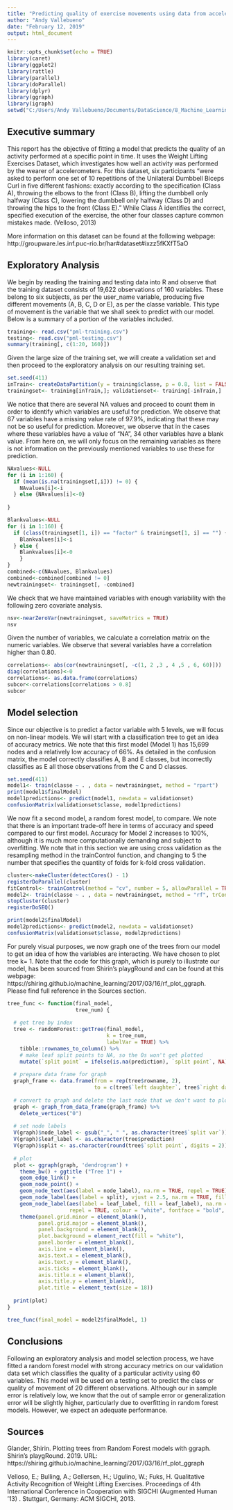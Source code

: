 ```yaml
---
title: "Predicting quality of exercise movements using data from accelerometers"
author: "Andy Vallebueno"
date: "February 12, 2019"
output: html_document
---
```


```r
knitr::opts_chunk$set(echo = TRUE)
library(caret)
library(ggplot2)
library(rattle)
library(parallel)
library(doParallel)
library(dplyr)
library(ggraph)
library(igraph)
setwd("C:/Users/Andy Vallebueno/Documents/DataScience/8_Machine_Learning/Assignment")
```

## Executive summary
This report has the objective of fitting a model that predicts the quality of an activity performed at a specific point in time. It uses the Weight Lifting Exercises Dataset, which investigates how well an activity was performed by the wearer of accelerometers. For this dataset, six participants "were asked to perform one set of 10 repetitions of the Unilateral Dumbbell Biceps Curl in five different fashions: exactly according to the specification (Class A), throwing the elbows to the front (Class B), lifting the dumbbell only halfway (Class C), lowering the dumbbell only halfway (Class D) and throwing the hips to the front (Class E)." While Class A identifies the correct, specified execution of the exercise, the other four classes capture common mistakes made. (Velloso, 2013)

More information on this dataset can be found at the following webpage: http://groupware.les.inf.puc-rio.br/har#dataset#ixzz5fKXfT5aO

## Exploratory Analysis
We begin by reading the training and testing data into R and observe that the training dataset consists of 19,622 observations of 160 variables. These belong to six subjects, as per the user_name variable, producing five different movements (A, B, C, D or E), as per the classe variable. This type of movement is the variable that we shall seek to predict with our model. Below is a summary of a portion of the variables included.    

```r
training<- read.csv("pml-training.csv")
testing<- read.csv("pml-testing.csv")
summary(training[, c(1:20, 160)])
```

Given the large size of the training set, we will create a validation set and then proceed to the exploratory analysis on our resulting training set. 

```r
set.seed(411)
inTrain<- createDataPartition(y = training$classe, p = 0.8, list = FALSE)
trainingset<- training[inTrain,]; validationset<- training[-inTrain,]
```

We notice that there are several NA values and proceed to count them in order to identify which variables are useful for prediction. We observe that 67 variables have a missing value rate of 97.9%, indicating that these may not be so useful for prediction. Moreover, we observe that in the cases where these variables have a value of "NA", 34 other variables have a blank value. From here on, we will only focus on the remaining variables as there is not information on the previously mentioned variables to use these for prediction. 

```r
NAvalues<-NULL
for (i in 1:160) {
  if (mean(is.na(trainingset[,i])) != 0) {
    NAvalues[i]<-i
  } else {NAvalues[i]<-0}
  
}

Blankvalues<-NULL
for (i in 1:160) {
  if (class(trainingset[1, i]) == "factor" & trainingset[1, i] == "") {
    Blankvalues[i]<-i
  } else {
    Blankvalues[i]<-0
    }
}
combined<-c(NAvalues, Blankvalues)
combined<-combined[combined != 0]
newtrainingset<- trainingset[, -combined]
```

We check that we have maintained variables with enough variability with the following zero covariate analysis.  

```r
nsv<-nearZeroVar(newtrainingset, saveMetrics = TRUE)
nsv
```

Given the number of variables, we calculate a correlation matrix on the numeric variables. We observe that several variables have a correlation higher than 0.80. 

```r
correlations<- abs(cor(newtrainingset[, -c(1, 2 ,3 , 4 ,5 , 6, 60)]))
diag(correlations)<-0
correlations<- as.data.frame(correlations)
subcor<-correlations[correlations > 0.8]
subcor
```

## Model selection 
Since our objective is to predict a factor variable with 5 levels, we will focus on non-linear models. We will start with a classification tree to get an idea of accuracy metrics. We note that this first model (Model 1) has 15,699 nodes and a relatively low accuracy of 66%. As detailed in the confusion matrix, the model correctly classifies A, B and E classes, but incorrectly classifies as E all those observations from the C and D classes. 

```r
set.seed(411)
model1<- train(classe ~ . , data = newtrainingset, method = "rpart")
print(model1$finalModel)
model1predictions<- predict(model1, newdata = validationset)
confusionMatrix(validationset$classe, model1predictions)
```

We now fit a second model, a random forest model, to compare. We note that there is an important trade-off here in terms of accuracy and speed compared to our first model. Accuracy for Model 2 increases to 100%, although it is much more computationally demanding and subject to overfitting. We note that in this section we are using cross validation as the resampling method in the trainControl function, and changing to 5 the number that specifies the quantity of folds for k-fold cross validation. 

```r
cluster<-makeCluster(detectCores() - 1)
registerDoParallel(cluster)
fitControl<- trainControl(method = "cv", number = 5, allowParallel = TRUE)
model2<- train(classe ~ . , data = newtrainingset, method = "rf", trControl = fitControl)
stopCluster(cluster)
registerDoSEQ()

print(model2$finalModel)
model2predictions<- predict(model2, newdata = validationset)
confusionMatrix(validationset$classe, model2predictions)
```

For purely visual purposes, we now graph one of the trees from our model to get an idea of how the variables are interacting. We have chosen to plot tree k= 1. Note that the code for this graph, which is purely to illustrate our model, has been sourced from Shirin's playgRound and can be found at this webpage: https://shiring.github.io/machine_learning/2017/03/16/rf_plot_ggraph. Please find full reference in the Sources section.   

```r
tree_func <- function(final_model, 
                      tree_num) {
  
  # get tree by index
  tree <- randomForest::getTree(final_model, 
                                k = tree_num, 
                                labelVar = TRUE) %>%
    tibble::rownames_to_column() %>%
    # make leaf split points to NA, so the 0s won't get plotted
    mutate(`split point` = ifelse(is.na(prediction), `split point`, NA))
  
  # prepare data frame for graph
  graph_frame <- data.frame(from = rep(tree$rowname, 2),
                            to = c(tree$`left daughter`, tree$`right daughter`))
  
  # convert to graph and delete the last node that we don't want to plot
  graph <- graph_from_data_frame(graph_frame) %>%
    delete_vertices("0")
  
  # set node labels
  V(graph)$node_label <- gsub("_", " ", as.character(tree$`split var`))
  V(graph)$leaf_label <- as.character(tree$prediction)
  V(graph)$split <- as.character(round(tree$`split point`, digits = 2))
  
  # plot
  plot <- ggraph(graph, 'dendrogram') + 
    theme_bw() + ggtitle ("Tree 1") +
    geom_edge_link() +
    geom_node_point() +
    geom_node_text(aes(label = node_label), na.rm = TRUE, repel = TRUE) +
    geom_node_label(aes(label = split), vjust = 2.5, na.rm = TRUE, fill = "white") +
    geom_node_label(aes(label = leaf_label, fill = leaf_label), na.rm = TRUE, 
                    repel = TRUE, colour = "white", fontface = "bold", show.legend = FALSE) +
    theme(panel.grid.minor = element_blank(),
          panel.grid.major = element_blank(),
          panel.background = element_blank(),
          plot.background = element_rect(fill = "white"),
          panel.border = element_blank(),
          axis.line = element_blank(),
          axis.text.x = element_blank(),
          axis.text.y = element_blank(),
          axis.ticks = element_blank(),
          axis.title.x = element_blank(),
          axis.title.y = element_blank(),
          plot.title = element_text(size = 18))
  
  print(plot)
}

```

```r
tree_func(final_model = model2$finalModel, 1)
```


## Conclusions 
Following an exploratory analysis and model selection process, we have fitted a random forest model with strong accuracy metrics on our validation data set which classifies the quality of a particular activity using 60 variables. This model will be used on a testing set to predict the class or quality of movement of 20 different observations. Although our in sample error is relatively low, we know that the out of sample error or generalization error will be slightly higher, particularly due to overfitting in random forest models. However, we expect an adequate performance.   

## Sources
Glander, Shirin. Plotting trees from Random Forest models with ggraph. Shirin's playgRound. 2019. URL: https://shiring.github.io/machine_learning/2017/03/16/rf_plot_ggraph

Velloso, E.; Bulling, A.; Gellersen, H.; Ugulino, W.; Fuks, H. Qualitative Activity Recognition of Weight Lifting Exercises. Proceedings of 4th International Conference in Cooperation with SIGCHI (Augmented Human '13) . Stuttgart, Germany: ACM SIGCHI, 2013.
